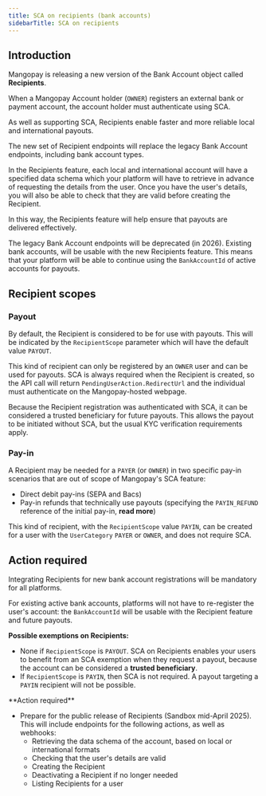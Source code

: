 ```yaml
---
title: SCA on recipients (bank accounts)
sidebarTitle: SCA on recipients
---
```


## Introduction

Mangopay is releasing a new version of the Bank Account object called **Recipients**.  

When a Mangopay Account holder (`OWNER`) registers an external bank or payment account, the account holder must authenticate using SCA.

As well as supporting SCA, Recipients enable faster and more reliable local and international payouts.

The new set of Recipient endpoints will replace the legacy Bank Account endpoints, including bank account types. 

In the Recipients feature, each local and international account will have a specified data schema which your platform will have to retrieve in advance of requesting the details from the user. Once you have the user's details, you will also be able to check that they are valid before creating the Recipient.

In this way, the Recipients feature will help ensure that payouts are delivered effectively.

The legacy Bank Account endpoints will be deprecated (in 2026). Existing bank accounts, will be usable with the new Recipients feature. This means that your platform will be able to continue using the `BankAccountId` of active accounts for payouts.

## Recipient scopes

### Payout

By default, the Recipient is considered to be for use with payouts. This will be indicated by the `RecipientScope` parameter which will have the default value `PAYOUT`. 

This kind of recipient can only be registered by an `OWNER` user and can be used for payouts. SCA is always required when the Recipient is created, so the API call will return `PendingUserAction.RedirectUrl` and the individual must authenticate on the Mangopay-hosted webpage.

Because the Recipient registration was authenticated with SCA, it can be considered a trusted beneficiary for future payouts. This allows the payout to be initiated without SCA, but the usual KYC verification requirements apply.

### Pay-in

A Recipient may be needed for a `PAYER` (or `OWNER`) in two specific pay-in scenarios that are out of scope of Mangopay's SCA feature:

- Direct debit pay-ins (SEPA and Bacs)
- Pay-in refunds that technically use payouts (specifying the `PAYIN_REFUND` reference of the initial pay-in, **read more**)

This kind of recipient, with the `RecipientScope` value `PAYIN`, can be created for a user with the `UserCategory` `PAYER` or `OWNER`, and does not require SCA.

## Action required

<Info>
Integrating Recipients for new bank account registrations will be mandatory for all platforms. 

For existing active bank accounts, platforms will not have to re-register the user's account: the `BankAccountId` will be usable with the Recipient feature and future payouts.

**Possible exemptions on Recipients:**

- None if `RecipientScope` is `PAYOUT`. SCA on Recipients enables your users to benefit from an SCA exemption when they request a payout, because the account can be considered a **trusted beneficiary**.
- If `RecipientScope` is `PAYIN`, then SCA is not required. A payout targeting a `PAYIN` recipient will not be possible.
</Info>

<Info>
**Action required**

- Prepare for the public release of Recipients (Sandbox mid-April 2025). This will include endpoints for the following actions, as well as webhooks:
  - Retrieving the data schema of the account, based on local or international formats
  - Checking that the user's details are valid
  - Creating the Recipient
  - Deactivating a Recipient if no longer needed
  - Listing Recipients for a user
</Info>